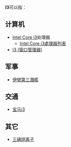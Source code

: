{{DisambigNav|I|3}}
'''I3'''可以指：

==计算机==
* [[Intel_Core_i3|Intel Core i3]]处理器
** [[Intel_Core_i3處理器列表|Intel Core i3處理器列表]]
* [[I3_(窗口管理器)|I3 (窗口管理器)]]
	
==军事==
* [[伊號第三潛艦|伊號第三潛艦]]

==交通==
* [[宝马i3|宝马i3]]

==其它==
* [[三碘阴离子|三碘阴离子]]

{{disambig}}